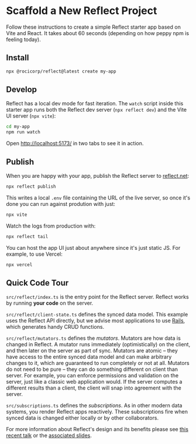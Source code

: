 # Scaffold a New Reflect Project

Follow these instructions to create a simple Reflect starter app based on Vite and React. It takes about 60 seconds (depending on how peppy npm is feeling today).

## Install

```bash copy
npx @rocicorp/reflect@latest create my-app
```

## Develop

Reflect has a local dev mode for fast iteration. The `watch` script inside this starter app runs both the Reflect dev server (`npx reflect dev`) and the Vite UI server (`npx vite`):

```bash copy
cd my-app
npm run watch
```

Open [http://localhost:5173/](http://localhost:5173/) in two tabs to see it in action.

## Publish

When you are happy with your app, publish the Reflect server to [reflect.net](https://reflect.net/):

```bash copy
npx reflect publish
```

This writes a local `.env` file containing the URL of the live server, so once it's done you can run against prodution with just:

```bash copy
npx vite
```

Watch the logs from production with:

```bash copy
npx reflect tail
```

You can host the app UI just about anywhere since it's just static JS. For example, to use Vercel:

```bash copy
npx vercel
```

## Quick Code Tour

`src/reflect/index.ts` is the entry point for the Reflect server. Reflect works by running **your code** on the server.

`src/reflect/client-state.ts` defines the synced data model. This example uses the Reflect API directly, but we advise most applications to use [Rails](https://github.com/rocicorp/rails), which generates handy CRUD functions.

`src/reflect/mutators.ts` defines the _mutators_. Mutators are how data is changed in Reflect. A mutator runs immediately (optimistically) on the client, and then later on the server as part of sync. Mutators are atomic – they have access to the entire synced data model and can make arbitrary changes to it, which are guaranteed to run completely or not at all. Mutators do not need to be pure – they can do something different on client than server. For example, you can enforce permissions and validation on the server, just like a classic web application would. If the server computes a different results than a client, the client will snap into agreement with the server.

`src/subscriptions.ts` defines the _subscriptions_. As in other modern data systems, you render Reflect apps reactively. These subscriptions fire when synced data is changed either locally or by other collaborators.

For more information about Reflect's design and its benefits please see [this recent talk](https://www.youtube.com/live/7Bb0KRLL8FI?si=O_tO27zgpoxPIrHW&t=1830) or the [associated slides](https://pitch.com/public/a49fccb0-da65-4d64-966e-e519674d951f).
